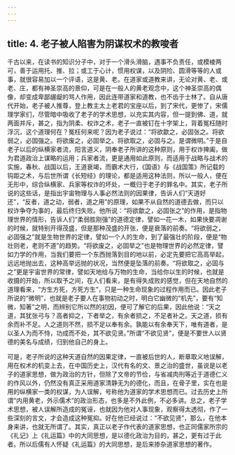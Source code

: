 ```yaml
---
---
---
```

title: 4. 老子被人陷害为阴谋权术的教唆者
---




千古以来，在读书的知识分子中，对于一个滑头滑脑，遇事不负责任，或模棱两可，善于运用托、推、拉；或工于心计，惯用权谋，以及阴险、圆滑等等的人或事，就很容易加以一个评语，这是黄、老。在道家或道教来讲，无论对黄、老、或老、庄，都有神圣崇高的景仰，可是在一般人的黄老观念中，这个神圣崇高的偶像，却变成卑鄙龌龊的骂人作用，因此连带道家和道教，也不齿于士林了。自从唐代开始，老子被人推尊，登上教主太上老君的宝座以后，到了宋代，更惨了，宋儒理学家们，尽管暗中吸收了老子的学术思想，以充实其内容，但一提到佛、道，就两面并斥，甚之，指为阴柔、权诈之术，老子一直被钉在十字架上，背着冤枉随时浮沉，这个道理何在？冤枉何来呢？因为老子说过：“将欲歙之，必固张之。将欲弱之，必固强之。将欲废之，必固举之。将欲取之，必固与之。是谓微明。”于是自老子以后的纵横家者流，阳言道义，阴奉老子所讲的这种原则，用于权诈捭阖，做为君道政治上谋略的运用；兵家者流，更是通用如此原则，而适用于战略与战术的实施，春秋、战国以后，王道衰竭，而霸术大行，《国语》与《战国策》所记载的钩距之术，与后世所谓《长短经》的理论，都是适用这种法则，所以一般人，便在无形中，综合纵横家、兵家等权诈的坏处，一概归于老子的罪名中。其实，老子所说的这些话，是指出宇宙物理与人事必然法则的因果律，告诉人们“天道好还”，“反者，道之动，弱者，道之用”的原理，如果不从自然的道德去做，而只以权诈争夺为事的，最后终归失败。他所说：“将欲歙之，必固张之”的作用，是指物理世界的情形，告诉人们“柔弱胜刚强”的道德定律，譬如一花一木，如果快要凋谢的时候，就特别开得茂盛，但是那种茂盛的开张，便是衰落的前奏。“将欲弱之，必固强之”就是生物世界的定律，譬如一个人的生命，到了最强壮的阶段，便是“物壮则老，老则不道”的趋势。“将欲废之，必固举之”也是物理世界的必然定律，譬如力学的作用，当我们要把一个东西抛落到目的地以前，必定先要把它高高举起，远远地抛出去，这种高举远抛的状况，当然便是坠落的前奏。“将欲取之，必固与之”更是宇宙世界的常律，譬如天地给与万物的生命，当给你以生的时候，也就是收摄的开始，所以取予之间，在人们看来，是有得失成败的感觉，但在天地自然的道理看来，“方生方死，方死方生”，只是一种生命现象的过程作用而已。因此老子所说的“微明”，也就是老子要人在事物初动之时，明白它幽微的“机先”，要有“知微，知著”之明，而辨别它所以然的初因，便可了解它的后果，因此他说：“天之道，其犹张弓与？高者抑之，下者举之，有余者损之，不足者补之。天之道，损有余而补不足。人之道则不然，损不足以奉有余。孰能以有余奉天下，唯有道者，是以圣人为而不恃，功成而不处，其不欲见贤。”所谓“不欲见贤”，便是不要世人以贤德的美名与成绩，归到他自己的身上。

可是，老子所说的这种天道自然的因果定律，一直被后世的人，断章取义地误解，用在权术的机变上去，在中国历史上，汉代有名的文、景之治的盛世，虽说是以老子的道家思想，做为政治的方针，但除了文帝的节俭，与省减肉刑等近于道德仁义的作风以外，仍然没有真正采用道家清静无为的德化，而且，在骨子里，实在也是用的纵横家一类的权谋，为人误解，号称他为道家的学术思想而已。过去历史上所谓“内用黄老，外示儒术”的政治形态，也多是不外此例，不必多讲。总之，老子学术思想，被人误解所造成的冤诬，也就因为他对人事现象，观察得太透彻，作了一些深刻的言文，才会造成这种冤抑。好在他已经说过：“不欲见贤”，那么，在他本身来讲，也就无所谓了。其实，真正以老子作代表的道家思想，也正同儒家所宗的《礼记》上《礼运篇》中的大同思想，是以德化政治为目的，甚之，更有过于此者。所以后儒有人怀疑《礼运篇》的大同思想，是后来掺杂道家思想的著作。